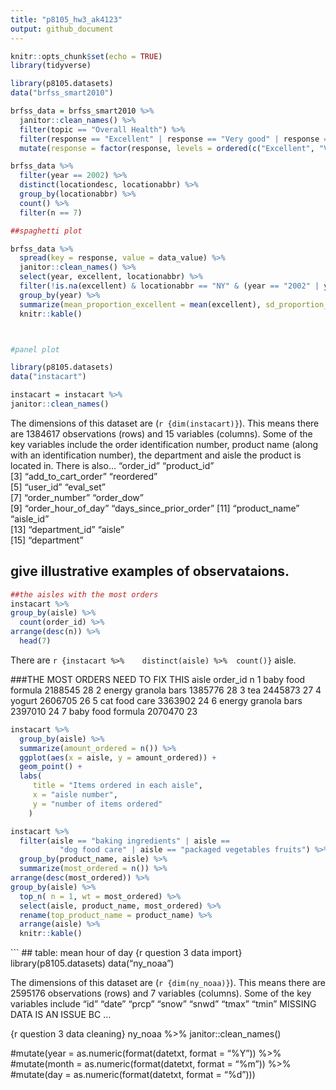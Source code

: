 ```yaml
---
title: "p8105_hw3_ak4123"
output: github_document
---
```


```r
knitr::opts_chunk$set(echo = TRUE)
library(tidyverse)
```

```r
library(p8105.datasets)
data("brfss_smart2010")

brfss_data = brfss_smart2010 %>% 
  janitor::clean_names() %>% 
  filter(topic == "Overall Health") %>% 
  filter(response == "Excellent" | response == "Very good" | response == "Good" | response == "Fair" | response == "Poor") %>% 
  mutate(response = factor(response, levels = ordered(c("Excellent", "Very good", "Good", "Fair", "Poor"))))
```

```r
brfss_data %>%
  filter(year == 2002) %>% 
  distinct(locationdesc, locationabbr) %>%
  group_by(locationabbr) %>% 
  count() %>% 
  filter(n == 7)

##spaghetti plot

brfss_data %>%
  spread(key = response, value = data_value) %>%
  janitor::clean_names() %>% 
  select(year, excellent, locationabbr) %>% 
  filter(!is.na(excellent) & locationabbr == "NY" & (year == "2002" | year == "2006" | year == "2010")) %>%
  group_by(year) %>% 
  summarize(mean_proportion_excellent = mean(excellent), sd_proportion_excellent = sd(excellent)) %>% 
  knitr::kable()



#panel plot

```


```r
library(p8105.datasets)
data("instacart")

instacart = instacart %>% 
janitor::clean_names()
```
The dimensions of this dataset are (`r {dim(instacart)}`). This means there are 1384617 observations (rows) and 15 variables (columns). Some of the key variables include the order identification number, product name (along with an identification number), the department and aisle the product is located in. There is also...
"order_id"               "product_id"            
 [3] "add_to_cart_order"      "reordered"             
 [5] "user_id"                "eval_set"              
 [7] "order_number"           "order_dow"             
 [9] "order_hour_of_day"      "days_since_prior_order"
[11] "product_name"           "aisle_id"              
[13] "department_id"          "aisle"                 
[15] "department"        

## give illustrative examples of observataions.
```r

##the aisles with the most orders
instacart %>% 
group_by(aisle) %>% 
  count(order_id) %>% 
arrange(desc(n)) %>% 
  head(7)

```
There are `r {instacart %>% 
  distinct(aisle) %>% 
count()}` aisle. 

###THE MOST ORDERS NEED TO FIX THIS 
aisle               order_id     n
  <chr>                  <int> <int>
1 baby food formula    2188545    28
2 energy granola bars  1385776    28
3 tea                  2445873    27
4 yogurt               2606705    26
5 cat food care        3363902    24
6 energy granola bars  2397010    24
7 baby food formula    2070470    23

```r

instacart %>% 
  group_by(aisle) %>% 
  summarize(amount_ordered = n()) %>% 
  ggplot(aes(x = aisle, y = amount_ordered)) + 
  geom_point() +
  labs(
     title = "Items ordered in each aisle",
     x = "aisle number",
     y = "number of items ordered"
    )

instacart %>% 
  filter(aisle == "baking ingredients" | aisle == 
           "dog food care" | aisle == "packaged vegetables fruits") %>% 
  group_by(product_name, aisle) %>% 
  summarize(most_ordered = n()) %>% 
arrange(desc(most_ordered)) %>% 
group_by(aisle) %>% 
  top_n( n = 1, wt = most_ordered) %>% 
  select(aisle, product_name, most_ordered) %>% 
  rename(top_product_name = product_name) %>% 
  arrange(aisle) %>% 
  knitr::kable()
```

```
## table: mean hour of day 
{r question 3 data import}
library(p8105.datasets)
data("ny_noaa") 

The dimensions of this dataset are (`r {dim(ny_noaa)}`). This means there are 2595176 observations (rows) and 7 variables (columns). Some of the key variables include "id"   "date" "prcp" "snow" "snwd" "tmax" "tmin"
MISSING DATA IS AN ISSUE BC ...

{r question 3 data cleaning}
ny_noaa %>%
janitor::clean_names()

#mutate(year = as.numeric(format(datetxt, format = "%Y")) %>% 
#mutate(month = as.numeric(format(datetxt, format = "%m")) %>% 
#mutate(day = as.numeric(format(datetxt, format = "%d")))